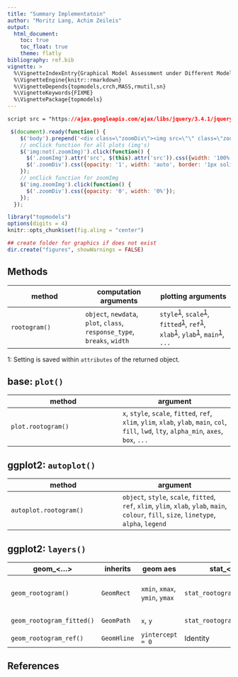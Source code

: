 ```yaml
---
title: "Summary Implementatoin"
author: "Moritz Lang, Achim Zeileis"
output:
  html_document:
    toc: true
    toc_float: true
    theme: flatly
bibliography: ref.bib
vignette: >
  %\VignetteIndexEntry{Graphical Model Assessment under Different Model Misspecifications}
  %\VignetteEngine{knitr::rmarkdown}
  %\VignetteDepends{topmodels,crch,MASS,rmutil,sn}
  %\VignetteKeywords{FIXME}
  %\VignettePackage{topmodels}
---
```


```css
script src = "https://ajax.googleapis.com/ajax/libs/jquery/3.4.1/jquery.min.js"
```

```js
 $(document).ready(function() {
    $('body').prepend('<div class=\"zoomDiv\"><img src=\"\" class=\"zoomImg\"></div>');
    // onClick function for all plots (img's)
    $('img:not(.zoomImg)').click(function() {
      $('.zoomImg').attr('src', $(this).attr('src')).css({width: '100%'});
      $('.zoomDiv').css({opacity: '1', width: 'auto', border: '1px solid white', borderRadius: '5px', position: 'fixed', top: '50%', left: '50%', marginRight: '-50%', transform: 'translate(-50%, -50%)', boxShadow: '0px 0px 50px #888888', zIndex: '50', overflow: 'auto', maxHeight: '100%'});
    });
    // onClick function for zoomImg
    $('img.zoomImg').click(function() {
      $('.zoomDiv').css({opacity: '0', width: '0%'}); 
    });
  });
```

```r
library("topmodels")
options(digits = 4)
knitr::opts_chunk$set(fig.aling = "center")

## create folder for graphics if does not exist
dir.create("figures", showWarnings = FALSE)
```

## Methods

method | computation arguments | plotting arguments
--- | --- | ---
`rootogram()` | `object`, `newdata`, `plot`, `class`, `response_type`, `breaks`, `width` | `style`<sup>[1](#myfootnote1)</sup>, `scale`<sup>[1](#myfootnote1)</sup>, `fitted`<sup>[1](#myfootnote1)</sup>, `ref`<sup>[1](#myfootnote1)</sup>, `xlab`<sup>[1](#myfootnote1)</sup>, `ylab`<sup>[1](#myfootnote1)</sup>, `main`<sup>[1](#myfootnote1)</sup>, `...`

<a name="myfootnote1">1</a>: Setting is saved within `attributes` of the returned object.

## base: `plot()`

method | argument
--- | ---
`plot.rootogram()` | `x`, `style`, `scale`, `fitted`, `ref`, `xlim`, `ylim`, `xlab`, `ylab`, `main`, `col`, `fill`, `lwd`, `lty`, `alpha_min`, `axes`, `box`, `...`


## ggplot2: `autoplot()`

method | argument
--- | ---
`autoplot.rootogram()` | `object`, `style`, `scale`, `fitted`, `ref`, `xlim`, `ylim`, `xlab`, `ylab`, `main`, `colour`, `fill`, `size`, `linetype`, `alpha`, `legend`


## ggplot2: `layers()`

geom_<...> | inherits | geom aes | stat_<...> | stat aes 
--- | --- | --- | --- | ---
`geom_rootogram()` | `GeomRect` | `xmin`, `xmax`, `ymin`, `ymax` | `stat_rootogram()` | `observed`, `expected`, `mids`, `width`
`geom_rootogram_fitted()` | `GeomPath` | `x`, `y` | `stat_rootogram_fitted()` |  `expected`, `mids`
`geom_rootogram_ref()` | `GeomHline` | `yintercept = 0` | Identity | -- 






## References

